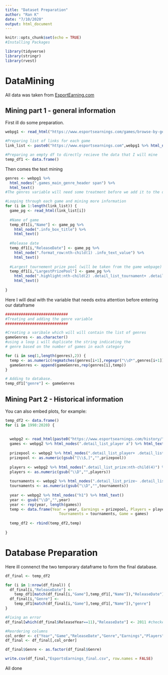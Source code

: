 ```yaml
---
title: "Dataset Preparation"
author: "Ran K"
date: "7/10/2020"
output: html_document
---
```


```r
knitr::opts_chunk$set(echo = TRUE)
#Installing Packages

library(tidyverse)
library(stringr)
library(rvest)
```

# DataMining

All data was taken from [EsportEarning.com](www.esportsearnings.com)

## Mining part 1 - general information

First ill do some preparation.

```r
webpg1 <- read_html("https://www.esportsearnings.com/games/browse-by-genre")

#Preparing list of links for each game
link_list <- paste0("https://www.esportsearnings.com",webpg1 %>% html_nodes(".games_main_game_title a") %>% html_attr("href"))

#Preparing an empty df to directly recieve the data that I will mine
temp_df1 <- data.frame()

```

Then comes the text mining

``` r

genres <- webpg1 %>%
  html_nodes(".games_main_genre_header span") %>%
  html_text()
#The genres variable will need some treatment before we add it to the database

#Looping through each game and mining more information
for (i in 1:length(link_list)) {
  game_pg <- read_html(link_list[i])
  
  #Name of game
  temp_df1[i,"Name"] <- game_pg %>%
    html_node(".info_box_title") %>%
    html_text()
  
  #Release date
  temp_df1[i,"ReleaseDate"] <- game_pg %>%
    html_node(".format_row:nth-child(1) .info_text_value") %>%
    html_text()
  
  #Largest tournement prize pool (will be taken from the game webpage)
  temp_df1[i,"LargestPrizePool"] <- game_pg %>%
    html_node(".highlight:nth-child(2) .detail_list_tournament+ .detail_list_prize") %>%
    html_text()
  
}  

```

Here I will deal with the variable that needs extra attention before entering our dataframe

``` r

############################
#Treating and adding the genre variable
############################

#Creating a varibale which will will contain the list of genres
gameGenres <- as.character()
#using a loop i will duplicate the string indicating the
# genre based on the number of games in each category

for (i in seq(1,length(genres),2)) {
  temp <- as.numeric(regmatches(genres[i+1],regexpr("\\d*",genres[i+1])))
  gameGenres <- append(gameGenres,rep(genres[i],temp))
}

# Adding to database.
temp_df1["genre"] <- gameGenres

```

## Mining Part 2 - Historical information

You can also embed plots, for example:

```r
temp_df2 <- data.frame()
for (i in 1998:2020) {
  
  
  webpg2 <- read_html(paste0("https://www.esportsearnings.com/history/",i,"/games"))
  games <- webpg2 %>% html_nodes(".detail_list_player a") %>% html_text()
  
  prizepool <- webpg2 %>% html_nodes(".detail_list_player+ .detail_list_prize") %>% html_text()
  prizepool <- as.numeric(gsub("[\\$,]","",prizepool))
  
  players <- webpg2 %>% html_nodes(".detail_list_prize:nth-child(4)") %>% html_text()
  players <- as.numeric(gsub("\\D","",players))
  
  tournaments <- webpg2 %>% html_nodes(".detail_list_prize~ .detail_list_prize+ .detail_list_prize") %>% html_text()
  tournaments <- as.numeric(gsub("\\D","",tournaments))
  
  year <- webpg2 %>% html_nodes("h1") %>% html_text()
  year <- gsub("\\D","",year)
  year <- rep(year, length(games))
  temp <- data.frame(Year = year, Earnings = prizepool, Players = players,
                        Tournaments = tournaments, Game = games)
  
  temp_df2 <- rbind(temp_df2,temp)
  
}
```

# Database Preparation

Here ill connenct the two temporary dataframe to form the final database.

```r

df_final <- temp_df2

for (i in 1:nrow(df_final)) {
  df_final[i,"ReleaseDate"] <- 
    temp_df1[match(df_final[i,"Game"],temp_df1[,"Name"]),"ReleaseDate"]
  df_final[i,"Genre"] <- 
    temp_df1[match(df_final[i,"Game"],temp_df1[,"Name"]),"genre"]
}

#Fixing an error
df_final[which(df_final$ReleaseYear==11),"ReleaseDate"] <- 2011 #checked online

#Reordering columns
col_order <- c("Year","Game","ReleaseDate","Genre","Earnings","Players","Tournaments")
df_final <- df_final[,col_order]

df_final$Genre <- as.factor(df_final$Genre)
```

```r

write.csv(df_final,"EsportsEarnings_final.csv", row.names = FALSE)

```



All done












